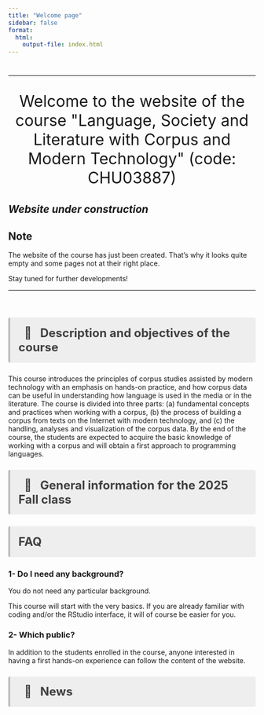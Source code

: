 ```yaml
---
title: "Welcome page"
sidebar: false
format: 
  html:
    output-file: index.html
---
```


#  {.unnumbered}

```{=html}
<style>
hr.rounded {
  border-top: 1px solid #E5E4E2;
  border-radius: 5px;
}
</style>
```

<hr class="rounded">

```{=html}
<p style="font-size:32px;
          text-align: center">
Welcome to the website of the course "Language, Society and Literature with Corpus and Modern Technology" (code: CHU03887)
</p>
```

## <i>Website under construction</i>

::: callout-note
## Note

The website of the course has just been created. That's why it looks quite empty and some pages not at their right place.

Stay tuned for further developments!
:::

<hr class="rounded">

<br>

```{=html}
<p style="background-color:#eeeeee;
          color: #404040;
          border-left: solid #bcbcbc 4px;
          border-radius: 4px;
          padding:0.7em;
          font-size:24px">
<b> &nbsp; &#129504; &nbsp; Description and objectives of the course</b>
</p>
```

This course introduces the principles of corpus studies assisted by modern technology with an emphasis on hands-on practice, and how corpus data can be useful in understanding how language is used in the media or in the literature. The course is divided into three parts: (a) fundamental concepts and practices when working with a corpus, (b) the process of building a corpus from texts on the Internet with modern technology, and (c) the handling, analyses and visualization of the corpus data. By the end of the course, the students are expected to acquire the basic knowledge of working with a corpus and will obtain a first approach to programming languages.

```{=html}
<p style="background-color:#eeeeee;
          color: #404040;
          border-left: solid #bcbcbc 4px;
          border-radius: 4px;
          padding:0.7em;
          font-size:24px">
<b> &nbsp; &#129504; &nbsp; General information for the 2025 Fall class</b>
</p>
```

```{=html}
<p style="background-color:#eeeeee;
color: #404040;
border-left: solid #bcbcbc 4px;
border-radius: 4px;
padding:0.7em;
font-size:24px">
<b>FAQ</b>

</p>
```

### 1- Do I need any background?

You do not need any particular background.

This course will start with the very basics. If you are already familiar with coding and/or the RStudio interface, it will of course be easier for you.

### 2- Which public?

In addition to the students enrolled in the course, anyone interested in having a first hands-on experience can follow the content of the website.

```{=html}
<p style="background-color:#eeeeee;
color: #404040;
border-left: solid #bcbcbc 4px;
border-radius: 4px;
padding:0.7em;
font-size:24px">
<b>&nbsp; &#128240; &nbsp;  News</b>
</p>
```